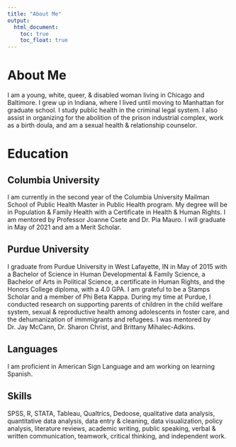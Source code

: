 ```yaml
---
title: "About Me"
output: 
  html_document:
    toc: true
    toc_float: true
---
```


# About Me

I am a young, white, queer, & disabled woman living in Chicago and Baltimore. I grew up in Indiana, where I lived until  moving to Manhattan for graduate school. I study public health in the criminal legal system. I also assist in organizing for the abolition of the prison industrial complex, work as a birth doula, and am a sexual health & relationship counselor. 

# Education

## Columbia University
I am currently in the second year of the Columbia University Mailman School of Public Health Master in Public Health program. My degree will be in Population & Family Health with a Certificate in Health & Human Rights. I am mentored by Professor Joanne Csete and Dr. Pia Mauro. I will graduate in May of 2021 and am a Merit Scholar. 

## Purdue University
I graduate from Purdue University in West Lafayette, IN in May of 2015 with a Bachelor of Science in Human Developmental & Family Science, a Bachelor of Arts in Political Science, a certificate in Human Rights, and the Honors College diploma, with a 4.0 GPA. I am grateful to be a Stamps Scholar and a member of Phi Beta Kappa. During my time at Purdue, I conducted research on supporting parents of children in the child welfare system, sexual & reproductive health among adolescents in foster care, and the dehumanization of immmigrants and refugees. I was mentored by Dr. Jay McCann, Dr. Sharon Christ, and Brittany Mihalec-Adkins. 

## Languages
I am proficient in American Sign Language and am working on learning Spanish. 

## Skills
SPSS, R, STATA, Tableau, Qualtrics, Dedoose, qualitative data analysis, quantitative data analysis, data entry & cleaning, data visualization, policy analysis, literature reviews, academic writing, public speaking, verbal & written communication, teamwork, critical thinking, and independent work.
